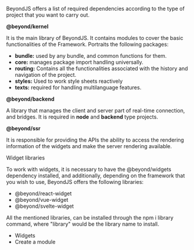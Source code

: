 
<Title>BeyondJS Dependencies</Title>

BeyondJS offers a list of required dependencies according to the type of project that you want to carry out.

<SubTitle>**@beyond/kernel**</SubTitle>

It is the main library of BeyondJS. It contains modules to cover the basic functionalities of the Framework. Portraits the following packages:

-   **bundle:** used by any <Link to="/docs/bundles">bundle</Link>, and common functions for them.
-   **core:** manages package import handling universally.
-   **routing:** Contains all the functionalities associated with the history and navigation of the project.
-   **styles:** Used to work style sheets reactively
-   **texts:** required for handling multilanguage features.

<SubTitle>**@beyond/backend**</SubTitle>

A library that manages the client and server part of real-time connection, and bridges. It is required in **node** and **backend** type projects.

<SubTitle>**@beyond/ssr**</SubTitle>

It is responsible for providing the APIs the ability to access the rendering information of the widgets and make the server rendering available.

<SubTitle>Widget libraries</SubTitle>

To work with widgets, it is necessary to have the @beyond/widgets dependency installed, and additionally, depending on the framework that you wish to use, BeyondJS offers the following libraries:

-   @beyond/react-widget
-   @beyond/vue-widget
-   @beyond/svelte-widget

All the mentioned libraries, can be installed through the npm i library command, where "library" would be the library name to install.

-   <Link to="/docs/widgets">Widgets</Link>
-   <Link to="/docs/modules/create">Create a module</Link>
